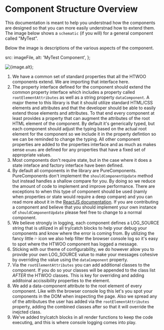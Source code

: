 
<Meta title="Introduction/Component Structure" />

# Component Structure Overview

This documentation is meant to help you understnad how the components are designed so that you can more easily understnad how to extend them.
The image below shows a `schematic` (if you will) for a general component called "MyTest".

Below the image is descriptions of the various aspects of the component.

  src: imageFile,
  alt: 'MyTest Component',
};

<img src={image.src} alt={image.alt} />;

1. We have a common set of standard properties that all the HTWOO components extend. We are importing that interface here.
2. The property interface defined for the component should extend the common property interface which includes a property called `rootElementAttributes` as well as a string property `dataComponent`. A major theme to this library is that it should utilize standard HTML/CSS elements and attributes and that the developer should be able to easily extend those elements and attributes. To that end every component at least provides a property that can augment the attributes of the root HTML element of the component. By default it's generically typed, but each component should adjust the typing based on the actual root element for the component so we include it in the property defintion so we can be reminded to change the typing. All other component properties are added to the properties interface and as much as makes sense `enums` are defined for any properties that have a fixed set of appropriate values.
3. Most components don't require state, but in the case where it does a state inteface and factory interface have been defined.
4. By default all components in the library are PureComponents. PureComponents don't implement the `shouldComponentUpdate` method but instead handles a shallow compare for you. By doing so we reduce the amount of code to implement and improve performance. There are exceptions to when this type of component should be used (namly when properties or state would require a deep compare) and you can read more about it in the [ReactJS documentation](https://reactjs.org/docs/react-api.html#reactpurecomponent). If you are contributing a component and believe that you should implement your own instance of `shouldComponentUpdate` please feel free to change to a normal component.
5. We believe strongly in logging, each component defines a LOG\_SOURCE string that is utilized in all try/catch blocks to help your debug your components and know where the error is coming from. By utilizing the fancy little 💦 icon we also help filter the browser console log so it's easy to spot where the HTWOO component has logged a message.
6. Sticking with our theme of configurability, we do however allow you to provide your own LOG\_SOURCE value to make your messages cohesive by overriding the value using the `dataComponent` property.
7. Via the `rootElementAttributes` you can add additional classes to the component. If you do so your classes will be appended to the class list *AFTER* the HTWOO classes. This is key for overriding and adding additoinal accissibility properties to the element.
8. We add a data-component attribute to the root element of every component. Like with the browser console log this let's you spot your components in the DOM when inspecting the page. Also we spread any of the attributues the user has added via the `rootElementAttributes` property, adding the combined classes after so that it will override the inejcted class.
9. We've added try/catch blocks in all render functions to keep the code executing, and this is where console logging comes into play.
